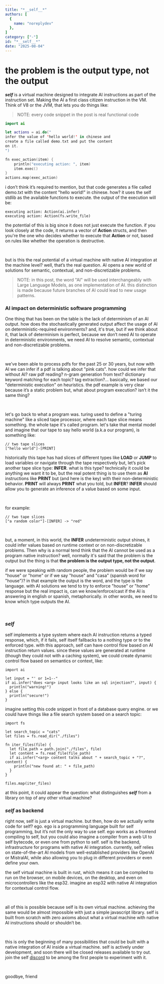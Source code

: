 ```yaml
---
title: "*__self__*"
authors: [
  {
    name: "noreplydev"
  }, 
]
category: ["-"]
id: "*__self__*"
date: "2025-08-04"
---
```


# the problem is the output type, not the output

*__self__* is a virtual machine designed to integrate AI instructions as
part of the instruction set. Making the AI a first class citizen instruction in the VM. 
Think of V8 or the JVM, that lets you do things like: 

> NOTE: every code snippet in the post is real functional code

```swift
import ai

let actions = ai.do("
infer the value of 'hello world!' in chinese and
create a file called demo.txt and put the content
on it.
")

fn exec_action(item) {
    println("executing action: ", item)
    item.exec()
}
actions.map(exec_action)
```

i don’t think it’s required to mention, but that code generates a file called demo.txt
with the content "hello world!" in chinese. how? it uses the self stdlib as the available functions
to execute. the output of the execution will be:

```
executing action: Action(ai.infer)
executing action: Action(fs.write_file)
```

the potential of this is big since it does not just execute the function. if you look closely at the
code, it returns a vector of __Action__ structs, and then you're the one who decides whether to execute that __Action__ or not,
based on rules like whether the operation is destructive.

<br/>

but is this the real potential of a virtual machine with native AI integration at the machine level? well, that’s the real
question. AI opens a new world of solutions for semantic, contextual, and non-discretizable problems.

> NOTE: in this post, the word "AI" will be used interchangeably with Large Language Models, as one implementation of AI. this distinction is made because future branches of AI could lead to new usage patterns.

### AI impact on deterministic software programming
One thing that has been on the table is the lack of determinism of an AI output. how does the stochastically generated output affect the usage of AI
on deterministic-required environments? and, it's true, but if we think about it, that lack of determinism is perfect, because we don’t need AI
to operate in deterministic environments, we need AI to resolve semantic, contextual and non-discretizable problems.

<br/>

we’ve been able to process pdfs for the past 25 or 30 years, but now with AI we can infer if a pdf is talking about "pink cats". how could we infer that without AI? raw pdf reading? n-gram generation from text? dictionary keyword matching for each topic? tag extraction?... basically, we based our "deterministic execution"
on heuristics. the pdf example is very clear because it’s a static problem but, what about program execution? isn’t it the same thing?

<br/>

let's go back to what a program was. turing used to define a "turing machine" like a sliced tape processor, where each tape slice means something. the whole tape it's called program. let's take that mental model and imagine
that our tape to say hello world (a.k.a our program), is something like: 

```
// two tape slices
["hello world"]-[PRINT]
```

historically this tape has had slices of different types like __LOAD__ or __JUMP__ to load variables or navigate through the tape respectively but, let’s pick
another tape slice type: __INFER__. what is this type? technically it could be anything we want it to be,
but the real potent thing is to use them as __AI__ instructions like __PRINT__ but (and here is the key) with their non-deterministic behavior.
__PRINT__ will always __PRINT__ what you told, but __INFER__? __INFER__ should allow you to generate an inference of a value based
on some input.

<br/>

for example: 
```
// two tape slices
["a random color"]-[INFER] -> "red"
```

<br/>

but, a moment, in this world, the __INFER__ undeterministic output shines, it could infer values based on runtime context or on non-discretizable problems. 
Then why is a normal tend think that the AI cannot be used as a program native instruction? well, normally it's said that the problem is the output but the 
thing is that __the problem is the output type, not the output__.

if we were speaking with random people, the problem would be if we say "house" or "home" or if we say "house" and "casa" (spanish word for "house")? in that
example the output is the word, and the type is the language. with AI solutions we tend to try to enforce "house" or "home" response but the real impact is, 
can we know/enforce/cast if the AI is answering in english or spanish, metaphorically. in other words, we need to know which type outputs the AI.

<br/>


### *self*
self implements a type system where each AI instruction returns a typed response, which, if it fails, self itself fallbacks to a nothing type or to the 
enforced type. with this approach, self can have control flow based on AI instruction return values. since these values are generated at runtime 
(though they could not with a caching system), we could create dynamic control flow based on semantics or context, like:

```
import ai

let input = "' or 1=1--"
if ai.infer("does <arg> input looks like an sql injection?", input) {
  println("warning!")
} else {
  println("secure!")
}
```

imagine setting this code snippet in front of a database query engine. or we could have things like a file search system based on a search topic: 

```
import fs 

let search_topic = "cats"
let files = fs.read_dir("./files")

fn iter_files(file) {
  let file_path = path.join("./files", file)
  let content = fs.read_file(file_path)
  if ai.infer("<arg> content talks about " + search_topic + "?", content) {
    println("new found at: " + file_path)
  }
}

files.map(iter_files)
```

at this point, it could appear the question: what distinguishes *__self__* from a library on top of any other virtual machine?

### *self* as backend
right now, self is just a virtual machine. but then, how do we actually write code for self? ego. ego 
is a programming language built for self programming, but it’s not the only way to use self. ego works as a frontend compiling to 
self, but you could also imagine a compiler from a web UI to self bytecode, or even one from python to self. self is the backend, 
infrastructure for programs with native AI integration. currently, self relies on state-of-the-art AI models from well-established 
providers like OpenAI or MistralAI, while also allowing you to plug in different providers or even define your own.
<br/>

the self virtual machine is built in rust, which means it can be compiled to run on the browser, on mobile devices, on the desktop, 
and even on microcontrollers like the esp32. imagine an esp32 with native AI integration for contextual control flow.

<br/>

all of this is possible because self is its own virtual machine. achieving the same would be almost impossible with just a simple 
javascript library. self is built from scratch with zero axioms about what a virtual machine with native AI instructions should or
shouldn’t be.
 
<br/>

this is only the beginning of many possibilities that could be built with a native integration of AI inside a virtual machine. self
is actively under development, and soon there will be closed releases available to try out. join the self [discord](https://discord.gg/WFpPHKM9Dz) to be among the first
people to experiment with it. 

<br/>

goodbye, friend

<br/>
<br/>



